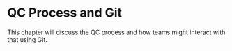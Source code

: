 # QC Process and Git

This chapter will discuss the QC process and how teams might interact with that using Git.


